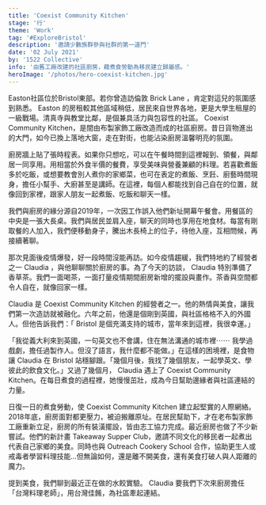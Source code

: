 ```yaml
---
title: 'Coexist Community Kitchen'
stage: '行'
theme: 'Work'
tag: '#ExploreBristol'
description: '邀請少數族群參與社群的第一道門'
date: '02 July 2021'
by: '1522 Collective'
info: '由舊工廠改建的社區廚房，藉煮食勞動為移民建立歸屬感。' 
heroImage: '/photos/hero-coexist-kitchen.jpg'
---
```

Easton社區位於Bristol東部。若你曾造訪倫敦 Brick Lane ，肯定對這兒的氛圍感到熟悉。 Easton 的房租較其他區域稍低，居民來自世界各地，更是大學生租屋的一級戰場。清真寺與教堂比鄰，是個兼具活力與包容性的社區。 Coexist Community Kitchen，是間由布製家飾工廠改造而成的社區廚房。昔日貨物進出的大門，如今已換上落地大窗，走在對街，也能沾染廚房溫馨明亮的氛圍。

廚房牆上貼了張時程表。如果你只想吃，可以在午餐時間到這裡報到、領餐，與鄰居一同享用。用相當於外食半價的餐費，享受美味與營養兼顧的料理。若喜歡煮飯多於吃飯，或想要教會別人煮你的家鄉菜，也可在表定的煮飯、烹飪、廚藝時間現身，擔任小幫手、大廚甚至是講師。在這裡，每個人都能找到自己自在的位置，就像回到家裡，跟家人朋友一起煮飯、吃飯和聊天一樣。

我們與廚房的緣分源自2019年，一次因工作誤入他們新址開幕午餐會。用餐區的中央是一張大長桌。我們與居民並肩入座，聊天的同時也享用在地食材。每當有剛取餐的人加入，我們便移動身子，騰出木長椅上的位子，待他入座，互相問候，再接續著聊。

那次見面後疫情爆發，好一段時間沒能再訪。如今疫情趨緩，我們特地約了經營者之一 Claudia ，與他聊聊關於廚房的事。為了今天的訪談， Claudia 特別準備了香草茶。我們一面喝茶，一面打量疫情期間廚房新增的擺設與畫作。茶香與空間都令人自在，就像回家一樣。

<StyledImage src="coexist-kitchen-claudia.jpg" caption="placeholder"/>

Claudia 是 Coexist Community Kitchen 的經營者之一。他的熱情與美食，讓我們第一次造訪就被融化。六年之前，他還是個剛到英國，與社區格格不入的外國人。但他告訴我們：「 Bristol 是個充滿支持的城市，當年來到這裡，我很幸運。」

「我從義大利來到英國，一句英文也不會講，住在無法溝通的城市裡⋯⋯  我學過戲劇，擔任過製作人。但沒了語言，我什麼都不能做。」在這樣的困境裡，是食物讓 Claudia 在 Bristol 站穩腳跟。「幾個月後，我找了幾個朋友，一起學英文、學彼此的飲食文化。」又過了幾個月， Claudia 遇上了 Coexist Community Kitchen。在每日煮食的過程裡，她慢慢茁壯，成為今日幫助邊緣者與社區連結的力量。

<Quote quote="藉由煮飯，我不需使用太多英文單字，就能讓大家知道我是誰、我從哪裡來" name="Claudia" />

日復一日的煮食勞動，使 Coexist Community Kitchen 建立起堅實的人際網絡。2018年底，廚房面對都更壓力，被迫搬離原址。在居民幫助下，才在老布製家飾工廠重新立足，廚房的所有裝潢擺設，皆由志工協力完成。最近廚房也做了不少新嘗試。他們的新計畫 Takeaway Supper Club，邀請不同文化的移民者一起煮出代表自己家鄉的美食。同時也與 Outreach Cookery School 合作，協助更生人或戒毒者學習料理技能...但無論如何，還是離不開美食，還有美食打破人與人距離的魔力。

提到美食，我們聊到最近正在做的水餃實驗。 Claudia 要我們下次來廚房擔任「台灣料理老師」，用台灣佳餚，為社區牽起連結。

<StyledImage src="coexist-kitchen-menu.jpg" caption="placeholder"/>
